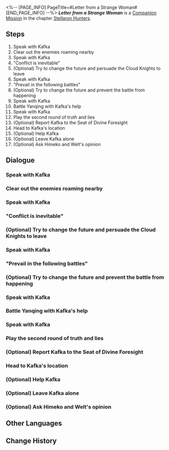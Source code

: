 <%-- [PAGE_INFO]
PageTitle=#Letter from a Strange Woman#
[END_PAGE_INFO] --%>
{{Stub|Dialogue.}}
{{Mission Infobox
|id            = 6020201
|title         = 
|image         = <!--Mission Letter from a Strange Woman.png-->
|type          = Companion
|event_name    = 
|chapter       = Stellaron Hunters (Companion Mission Chapter)
|requirements  = [[Trailblaze Mission]] ''[[A Dragon Gallant, Its Ocean Distant]]'' completed
|summary       = You have received a letter from Kafka. Like the ever-changing nature of fate, her words contain both truth and falsehood, hinting about your future.
|characters    = Blade; Himeko; Kafka; Trailblazer; Welt; Yanqing
|startLocation = [[The Xianzhou Luofu]] - [[Divination Commission]]
|world         = The Xianzhou Luofu
|area          = Divination Commission
|prev          = 
|next          = 
|rewards       = Trailblaze EXP*300; Stellar Jade*100; Traveler's Guide*6; Lost Crystal*6; Obsidian of Desolation*6; "Hunter's Intuition"*1 { text = "Hunter's Intuition" }; Credit*60,000
}}
'''''Letter from a Strange Woman''''' is a [[Companion Mission]] in the chapter [[Stellaron Hunters (Companion Mission Chapter)|Stellaron Hunters]].

==Steps==
# Speak with Kafka
# Clear out the enemies roaming nearby
# Speak with Kafka
# "Conflict is inevitable"
# (Optional) Try to change the future and persuade the Cloud Knights to leave
# Speak with Kafka
# "Prevail in the following battles"
# (Optional) Try to change the future and prevent the battle from happening
# Speak with Kafka
# Battle Yanqing with Kafka's help
# Speak with Kafka
# Play the second round of truth and lies
# (Optional) Report Kafka to the Seat of Divine Foresight
# Head to Kafka's location
# (Optional) Help Kafka
# (Optional) Leave Kafka alone
# (Optional) Ask Himeko and Welt's opinion

<!--
==Gameplay Notes==

--><!--
==Trial Character==

-->
==Dialogue==
{{Stub Dialogue}}
{{Dialogue Start}}
:{{tx}}
{{Dialogue End}}

===Speak with Kafka===
{{Mission Description|type=companion|location=Divination Commission|update|You received a message from Kafka claiming that she is in trouble and requires your help. Do you go to her rescue? ...Or rather, do you believe her?}}
{{Dialogue Start}}
:{{tx}}
{{Dialogue End}}

===Clear out the enemies roaming nearby===
{{Mission Description|type=companion|location=Divination Commission|update|Does "choice" really exist? From Kafka's perspective, all choices are illusions and merely represent predetermined possibilities. Free will does not exist, and your presence here is clear proof of that. Her ideas are somewhat pessimistic and nihilistic, and you can either accept or reject them.}}
{{Dialogue Start}}
:{{tx}}
{{Dialogue End}}

===Speak with Kafka===
{{Dialogue Start}}
:{{tx}}
{{Dialogue End}}

==="Conflict is inevitable"===
{{Dialogue Start}}
:{{tx}}
{{Dialogue End}}

===(Optional) Try to change the future and persuade the Cloud Knights to leave===
{{Dialogue Start}}
:{{tx}}
{{Dialogue End}}

===Speak with Kafka===
{{Dialogue Start}}
:{{tx}}
{{Dialogue End}}

==="Prevail in the following battles"===
{{Dialogue Start}}
:{{tx}}
{{Dialogue End}}

===(Optional) Try to change the future and prevent the battle from happening===
{{Dialogue Start}}
:{{tx}}
{{Dialogue End}}

===Speak with Kafka===
{{Dialogue Start}}
:{{tx}}
{{Dialogue End}}

===Battle Yanqing with Kafka's help===
{{Mission Description|type=companion|location=Divination Commission|update|The game of truth and lies has entered its second round. What does Kafka hope to gain from this game? Perhaps just some entertainment. But from the truthful and false answers, you can finally find answers to things you've been curious about for a long time. As for which answers are true or false...}}
{{Dialogue Start}}
:{{tx}}
{{Dialogue End}}

===Speak with Kafka===
{{Dialogue Start}}
:{{tx}}
{{Dialogue End}}

===Play the second round of truth and lies===
{{Dialogue Start}}
:{{tx}}
{{Dialogue End}}

===(Optional) Report Kafka to the Seat of Divine Foresight===
{{Mission Description|type=companion|location=<!--to be added-->|update|You received a message from Kafka claiming that she is in trouble and requires your help. Do you go to her rescue? ...Or rather, do you believe her?}}
{{Dialogue Start}}
:{{tx}}
{{Dialogue End}}

===Head to Kafka's location===
{{Dialogue Start}}
:{{tx}}
{{Dialogue End}}

===(Optional) Help Kafka===
{{Mission Description|type=companion|location=Divination Commission|update|So Blade is still aboard the Xianzhou and is still wanted. Kafka plans to use her Spirit Whisper to suppress Blade's mara-struck condition, hoping that you would protect her while she uses her ability.}}
{{Dialogue Start}}
:{{tx}}
{{Dialogue End}}

===(Optional) Leave Kafka alone===
{{Dialogue Start}}
:{{tx}}
{{Dialogue End}}

===(Optional) Ask Himeko and Welt's opinion===
{{Mission Description|type=companion|location=Parlor Car|update|You received a message from Kafka claiming that she is in trouble and requires your help. Do you go to her rescue? ...Or rather, do you believe her?}}
{{Dialogue Start}}
:{{tx}}
{{Dialogue End}}

==Other Languages==
{{Other Languages
|en   = Letter from a Strange Woman
|zhs  = 陌生女人的来信
|zht  = 陌生女子的來信
|ja   = 見知らぬ女性からの手紙
|ko   = 낯선 여인의 편지
|es   = Carta de una mujer desconocida
|fr   = Lettre d'une femme étrange
|ru   = Письмо незнакомки
|th   = จดหมายจากหญิงแปลกหน้า
|vi   = Bức Thư Từ Người Phụ Nữ Xa Lạ
|de   = Brief einer unbekannten Frau
|id   = Surat dari Wanita Misterius
|pt   = Carta de uma Mulher Estranha
}}

==Change History==
{{Change History|1.2}}
